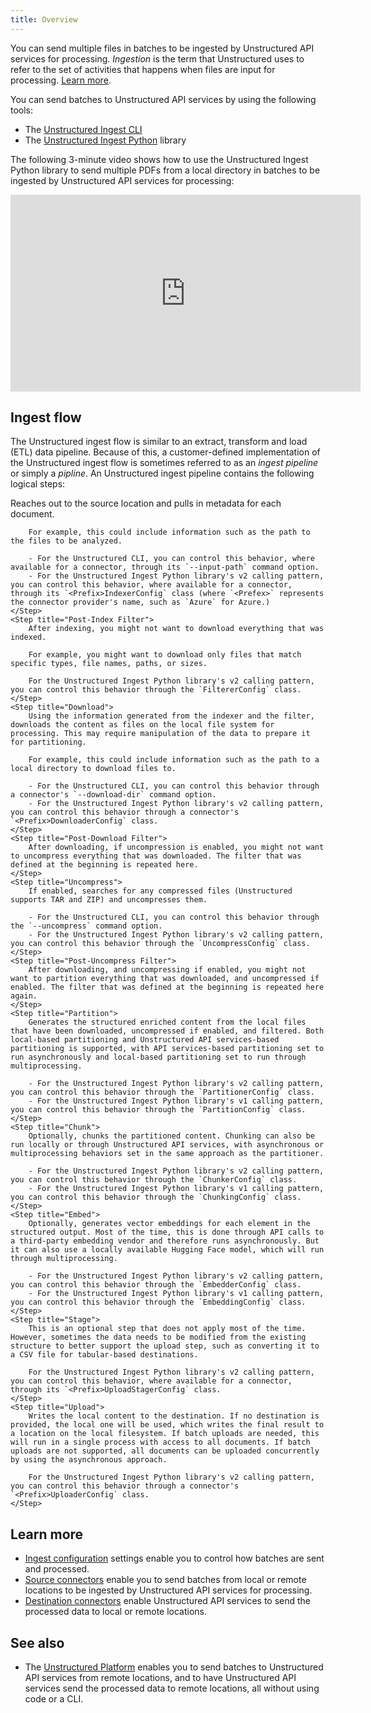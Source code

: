 ```yaml
---
title: Overview
---
```


You can send multiple files in batches to be ingested by Unstructured API services for processing. 
_Ingestion_ is the term that Unstructured uses to refer to the set of activities that happens when files are input for processing. [Learn more](/ingestion/overview).

You can send batches to Unstructured API services by using the following tools:

- The [Unstructured Ingest CLI](/api-reference/ingest/ingest-cli)
- The [Unstructured Ingest Python](/api-reference/ingest/python-ingest) library

The following 3-minute video shows how to use the Unstructured Ingest Python library to send multiple PDFs from a local directory in batches to be ingested by Unstructured API services for processing:

<iframe
  width="560"
  height="315"
  src="https://www.youtube.com/embed/tSKHFXsBQ-c"
  title="YouTube video player"
  frameborder="0"
  allow="accelerometer; autoplay; clipboard-write; encrypted-media; gyroscope; picture-in-picture"
  allowfullscreen
></iframe>

## Ingest flow

The Unstructured ingest flow is similar to an extract, transform and load (ETL) data pipeline. 
Because of this, a customer-defined implementation of the Unstructured ingest flow is sometimes referred to as an _ingest pipeline_ or simply a _pipline_. 
An Unstructured ingest pipeline contains the following logical steps:

<Steps>
    <Step title="Index">
        Reaches out to the source location and pulls in metadata for each document.

        For example, this could include information such as the path to the files to be analyzed.

        - For the Unstructured CLI, you can control this behavior, where available for a connector, through its `--input-path` command option.
        - For the Unstructured Ingest Python library's v2 calling pattern, you can control this behavior, where available for a connector, through its `<Prefix>IndexerConfig` class (where `<Prefex>` represents the connector provider's name, such as `Azure` for Azure.)
    </Step>
    <Step title="Post-Index Filter">
        After indexing, you might not want to download everything that was indexed.

        For example, you might want to download only files that match specific types, file names, paths, or sizes. 

        For the Unstructured Ingest Python library's v2 calling pattern, you can control this behavior through the `FiltererConfig` class.
    </Step>
    <Step title="Download">
        Using the information generated from the indexer and the filter, downloads the content as files on the local file system for processing. This may require manipulation of the data to prepare it for partitioning.

        For example, this could include information such as the path to a local directory to download files to.
    
        - For the Unstructured CLI, you can control this behavior through a connector's `--download-dir` command option.
        - For the Unstructured Ingest Python library's v2 calling pattern, you can control this behavior through a connector's `<Prefix>DownloaderConfig` class.
    </Step>
    <Step title="Post-Download Filter">
        After downloading, if uncompression is enabled, you might not want to uncompress everything that was downloaded. The filter that was defined at the beginning is repeated here.
    </Step>
    <Step title="Uncompress"> 
        If enabled, searches for any compressed files (Unstructured supports TAR and ZIP) and uncompresses them.

        - For the Unstructured CLI, you can control this behavior through the `--uncompress` command option.
        - For the Unstructured Ingest Python library's v2 calling pattern, you can control this behavior through the `UncompressConfig` class.
    </Step>
    <Step title="Post-Uncompress Filter">
        After downloading, and uncompressing if enabled, you might not want to partition everything that was downloaded, and uncompressed if enabled. The filter that was defined at the beginning is repeated here again.
    </Step>
    <Step title="Partition"> 
        Generates the structured enriched content from the local files that have been downloaded, uncompressed if enabled, and filtered. Both local-based partitioning and Unstructured API services-based partitioning is supported, with API services-based partitioning set to run asynchronously and local-based partitioning set to run through multiprocessing.

        - For the Unstructured Ingest Python library's v2 calling pattern, you can control this behavior through the `PartitionerConfig` class.
        - For the Unstructured Ingest Python library's v1 calling pattern, you can control this behavior through the `PartitionConfig` class.
    </Step>
    <Step title="Chunk">
        Optionally, chunks the partitioned content. Chunking can also be run locally or through Unstructured API services, with asynchronous or multiprocessing behaviors set in the same approach as the partitioner.
    
        - For the Unstructured Ingest Python library's v2 calling pattern, you can control this behavior through the `ChunkerConfig` class.
        - For the Unstructured Ingest Python library's v1 calling pattern, you can control this behavior through the `ChunkingConfig` class.
    </Step>
    <Step title="Embed">
        Optionally, generates vector embeddings for each element in the structured output. Most of the time, this is done through API calls to a third-party embedding vendor and therefore runs asynchronously. But it can also use a locally available Hugging Face model, which will run through multiprocessing.
    
        - For the Unstructured Ingest Python library's v2 calling pattern, you can control this behavior through the `EmbedderConfig` class.
        - For the Unstructured Ingest Python library's v1 calling pattern, you can control this behavior through the `EmbeddingConfig` class.
    </Step>
    <Step title="Stage">
        This is an optional step that does not apply most of the time. However, sometimes the data needs to be modified from the existing structure to better support the upload step, such as converting it to a CSV file for tabular-based destinations.
    
        For the Unstructured Ingest Python library's v2 calling pattern, you can control this behavior, where available for a connector, through its `<Prefix>UploadStagerConfig` class.
    </Step>
    <Step title="Upload">
        Writes the local content to the destination. If no destination is provided, the local one will be used, which writes the final result to a location on the local filesystem. If batch uploads are needed, this will run in a single process with access to all documents. If batch uploads are not supported, all documents can be uploaded concurrently by using the asynchronous approach.
    
        For the Unstructured Ingest Python library's v2 calling pattern, you can control this behavior through a connector's `<Prefix>UploaderConfig` class.
    </Step>
</Steps>

## Learn more

- [Ingest configuration](/api-reference/ingest/ingest-configuration/overview) settings enable you to control how batches are sent and processed.
- [Source connectors](/api-reference/ingest/source-connectors/overview) enable you to send batches from local or remote locations to be ingested by Unstructured API services for processing.
- [Destination connectors](/api-reference/ingest/destination-connector/overview) enable Unstructured API services to send the processed data to local or remote locations.

## See also

- The [Unstructured Platform](/platform/overview) enables you to send batches to Unstructured API services from remote locations, and to have Unstructured API services send the processed data to remote locations, all without using code or a CLI.

